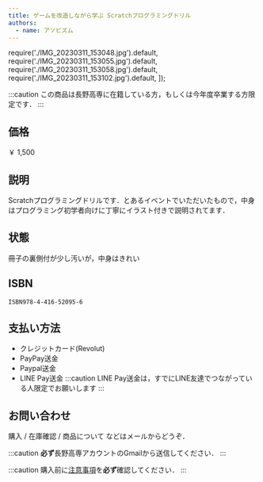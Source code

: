 ```yaml
---
title: ゲームを改造しながら学ぶ Scratchプログラミングドリル
authors:
  - name: アソビズム
---
```

  require('./IMG_20230311_153048.jpg').default,
  require('./IMG_20230311_153055.jpg').default,
  require('./IMG_20230311_153058.jpg').default,
  require('./IMG_20230311_153102.jpg').default,
]);


<ImageGallery items={images} />

:::caution
この商品は長野高専に在籍している方，もしくは今年度卒業する方限定です．
:::


## 価格
￥ 1,500

<!--truncate-->

## 説明
Scratchプログラミングドリルです．とあるイベントでいただいたもので，中身はプログラミング初学者向けに丁寧にイラスト付きで説明されてます．

## 状態
冊子の裏側付が少し汚いが，中身はきれい

## ISBN
`ISBN978-4-416-52095-6`

## 支払い方法
- クレジットカード(Revolut)
- PayPay送金
- Paypal送金
- LINE Pay送金
  :::caution
  LINE Pay送金は，すでにLINE友達でつながっている人限定でお願いします
  :::

## お問い合わせ
購入 / 在庫確認 / 商品について などはメールからどうぞ．

:::caution
**必ず**長野高専アカウントのGmailから送信してください．
:::

:::caution
購入前に[注意事項](/2023/03/11/ec-like-blog#%E6%B3%A8%E6%84%8F%E4%BA%8B%E9%A0%85)を**必ず**確認してください．
:::


<MailToByButton itemname="ゲームを改造しながら学ぶ Scratchプログラミングドリル" />